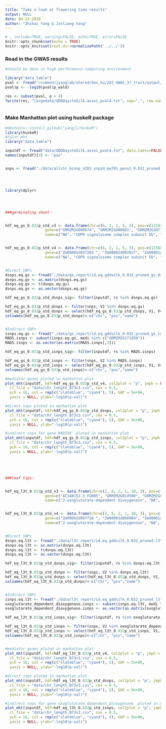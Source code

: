```yaml
---
title: "Take a look at flowering time results"
output: NULL
date: 04-22-2020
author: "Zhikai Yang & Jinliang Yang"
---
```


```r
# , include=TRUE, warning=FALSE, echo=TRUE, error=FALSE
knitr::opts_chunk$set(echo = TRUE) 
knitr::opts_knit$set(root.dir=normalizePath('../../')) 


```



### Read in the GWAS results 

```r
#should be done in high performance computing environment

library("data.table")
pval <- fread("/common/jyanglab/shared/Gen_Xu/282_GWAS_37_trait/output/GDDDaystoSilk.assoc.txt", data.table=FALSE)
pval$p <- -log10(pval$p_wald)

res <- subset(pval, p > 4)
fwrite(res, "largedata/GDDDaystoSilk.assoc_pval4.txt", sep=",", row.names=FALSE, quote=FALSE)



```

### Make Manhattan plot using huskeR package

```r
#devtools::install_github("yangjl/huskeR")
library(huskeR)
#?plot_mht
library("data.table")

inputdf <- fread("data/GDDDaystoSilk.assoc_pval4.txt", data.table=FALSE)
names(inputdf)[3] <- "pos"


snps <- fread("./data/allchr_bisnp_n282_snpid_maf01_geno2_0.032_pruned.bim", header = FALSE , data.table=FALSE)




library(dplyr)




###germinating shoot:


hdf_eq_gs_0.032p_std_v3 <- data.frame(chr=c(6, 2, 1, 5, 3), pos=c(111944543, 4693195, 25392624, 98309006, 159022119), 
                  gene=c("GRMZM2G000674", "GRMZM2G086801", "GRMZM2G107774", "GRMZM2G134439", "GRMZM2G171650"), 
                  name=c("NA", "COP9 signalosome complex subunit 5b", "remorin1", "Trihelix-transcription factor 13", "MADS-transcription factor 69") )


hdf_eq_gs_0.032p_std_v4 <- data.frame(chr=c(6, 2, 1, 5, 3), pos=c(115604345, 4655152, 25737164, 100768367, 160589989), 
                  gene=c("Zm00001d037203 ", "Zm00001d002027", "Zm00001d028185", "Zm00001d015605", "Zm00001d042315"), 
                  name=c("NA", "COP9 signalosome complex subunit 5b", "remorin1", "Trihelix-transcription factor 13", "MADS-transcription factor 69") )


#Direct SNPs
dsnps.eq.gs <- fread("./data/gs_report/id.eq_gddsilk_0.032_pruned_gs_dsnps.csv", header = FALSE , data.table=FALSE)
dsnps.eq.gs <- as.matrix(dsnps.eq.gs)
dsnps.eq.gs <- t(dsnps.eq.gs)
dsnps.eq.gs <- as.vector(dsnps.eq.gs)

hdf_eq_gs_0.032p_std_dsnps_sig<- filter(inputdf, rs %in% dsnps.eq.gs)

hdf_eq_gs_0.032p_std_dsnps <- filter(snps, V2 %in% dsnps.eq.gs)
hdf_eq_gs_0.032p_std_dsnps <- select(hdf_eq_gs_0.032p_std_dsnps, V1, V4, V2)
colnames(hdf_eq_gs_0.032p_std_dsnps)<-c("chr", "pos","name")


#Indirect SNPs
isnps.eq.gs <- fread("./data/gs_report/id.eq_gddsilk_0.032_pruned_gs_indirect_snps.csv")
MADS.isnps <- subset(isnps.eq.gs, medi %in% c("GRMZM2G171650"))
MADS.isnps <- as.vector(as.matrix(MADS.isnps[,2]))

hdf_eq_gs_0.032p_std_isnps_sig<- filter(inputdf, rs %in% MADS.isnps)

hdf_eq_gs_0.032p_std_isnps <- filter(snps, V2 %in% MADS.isnps)
hdf_eq_gs_0.032p_std_isnps <- select(hdf_eq_gs_0.032p_std_isnps, V1, V4, V2)
colnames(hdf_eq_gs_0.032p_std_isnps)<-c("chr", "pos","name")

#mediator genes ploted in manhattan plot
plot_mht(inputdf, hdf=hdf_eq_gs_0.032p_std_v4, col2plot = "p", jmph = FALSE, pl = FALSE,
  cl_file = "data/chr_length_B73v3.csv", cex = 0.5,
  pch = 16, col = rep(c("slateblue", "cyan4"), 5), GAP = 5e+06,
  yaxis = NULL, ylab="-log10(p-val)")

#direct snps ploted in manhattan plot
plot_mht(inputdf, hdf=hdf_eq_gs_0.032p_std_dsnps, col2plot = "p", jmph = FALSE, pl = FALSE,
  cl_file = "data/chr_length_B73v3.csv", cex = 0.5,
  pch = 16, col = rep(c("slateblue", "cyan4"), 5), GAP = 5e+06,
  yaxis = NULL, ylab="-log10(p-val)")

#indirect snps for gene MADS96  ploted in manhattan plot
plot_mht(inputdf, hdf=hdf_eq_gs_0.032p_std_isnps, col2plot = "p", jmph = FALSE, pl = FALSE,
  cl_file = "data/chr_length_B73v3.csv", cex = 0.5,
  pch = 16, col = rep(c("slateblue", "cyan4"), 5), GAP = 5e+06,
  yaxis = NULL, ylab="-log10(p-val)")





###leaf tips:


hdf_eq_l3t_0.032p_std_v3 <- data.frame(chr=c(2, 8, 2, 1, 10, 3), pos=c(231952642, 27670614, 73587237, 59594490, 18664337, 227566001), 
                  gene=c("AC148152.3_FG005", "GRMZM2G014580", "GRMZM2G029531 ", "GRMZM2G052206 ", "GRMZM2G068382", "GRMZM2G368491 "), 
                  name=c("2-oxoglutarate-dependent dioxygenase", "NA", "NA", "NA", "NA", "bZIP-transcription factor 21") )


hdf_eq_l3t_0.032p_std_v4 <- data.frame(chr=c(2, 8, 2, 1, 10, 3), pos=c(238142057, 28567668,  74912641, 60337345, 18979829, 231391931), 
                  gene=c("Zm00001d007718 ", "Zm00001d008984", "Zm00001d004004", "Zm00001d029143", "Zm00001d023756", "Zm00001d044546"), 
                  name=c("2-oxoglutarate-dependent dioxygenase", "NA", "NA", "NA", "NA", "bZIP-transcription factor 21") )


#Direct SNPs
dsnps.eq.l3t <- fread("./data/l3t_report/id.eq_gddsilk_0.032_pruned_l3t_dsnps.csv", header = FALSE , data.table=FALSE)
dsnps.eq.l3t <- as.matrix(dsnps.eq.l3t)
dsnps.eq.l3t <- t(dsnps.eq.l3t)
dsnps.eq.l3t <- as.vector(dsnps.eq.l3t)

hdf_eq_l3t_0.032p_std_dsnps_sig<- filter(inputdf, rs %in% dsnps.eq.l3t)

hdf_eq_l3t_0.032p_std_dsnps <- filter(snps, V2 %in% dsnps.eq.l3t)
hdf_eq_l3t_0.032p_std_dsnps <- select(hdf_eq_l3t_0.032p_std_dsnps, V1, V4, V2)
colnames(hdf_eq_l3t_0.032p_std_dsnps)<-c("chr", "pos","name")


#Indirect SNPs
isnps.eq.l3t <- fread("./data/l3t_report/id.eq_gddsilk_0.032_pruned_l3t_indirect_snps.csv")
oxoglutarate_dependent_dioxygenase.isnps <- subset(isnps.eq.l3t, medi %in% c("AC148152.3_FG005"))
oxoglutarate_dependent_dioxygenase.isnps <- as.vector(as.matrix(oxoglutarate_dependent_dioxygenase.isnps[,2]))

hdf_eq_l3t_0.032p_std_isnps_sig<- filter(inputdf, rs %in% oxoglutarate_dependent_dioxygenase.isnps)

hdf_eq_l3t_0.032p_std_isnps <- filter(snps, V2 %in% oxoglutarate_dependent_dioxygenase.isnps)
hdf_eq_l3t_0.032p_std_isnps <- select(hdf_eq_l3t_0.032p_std_isnps, V1, V4, V2)
colnames(hdf_eq_l3t_0.032p_std_isnps)<-c("chr", "pos","name")


#mediator genes ploted in manhattan plot
plot_mht(inputdf, hdf=hdf_eq_l3t_0.032p_std_v4, col2plot = "p", jmph = FALSE, pl = FALSE,
  cl_file = "data/chr_length_B73v3.csv", cex = 0.5,
  pch = 16, col = rep(c("slateblue", "cyan4"), 5), GAP = 5e+06,
  yaxis = NULL, ylab="-log10(p-val)")

#direct snps ploted in manhattan plot
plot_mht(inputdf, hdf=hdf_eq_l3t_0.032p_std_dsnps, col2plot = "p", jmph = FALSE, pl = FALSE,
  cl_file = "data/chr_length_B73v3.csv", cex = 0.5,
  pch = 16, col = rep(c("slateblue", "cyan4"), 5), GAP = 5e+06,
  yaxis = NULL, ylab="-log10(p-val)")

#indirect snps for gene oxoglutarate_dependent_dioxygenase  ploted in manhattan plot
plot_mht(inputdf, hdf=hdf_eq_l3t_0.032p_std_isnps, col2plot = "p", jmph = FALSE, pl = FALSE,
  cl_file = "data/chr_length_B73v3.csv", cex = 0.5,
  pch = 16, col = rep(c("slateblue", "cyan4"), 5), GAP = 5e+06,
  yaxis = NULL, ylab="-log10(p-val)")



```

